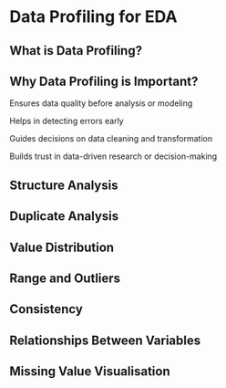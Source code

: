 # Data Profiling for EDA

## What is Data Profiling?

## Why Data Profiling is Important?

Ensures data quality before analysis or modeling

Helps in detecting errors early

Guides decisions on data cleaning and transformation

Builds trust in data-driven research or decision-making

## Structure Analysis

## Duplicate Analysis

## Value Distribution

## Range and Outliers

## Consistency

## Relationships Between Variables


## Missing Value Visualisation


